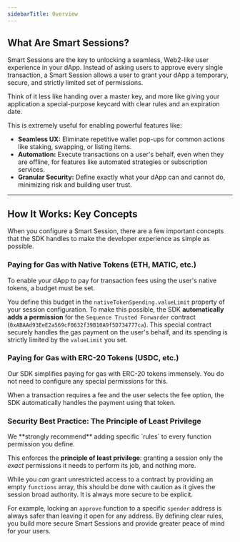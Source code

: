 ```yaml
---
sidebarTitle: Overview
---
```


## What Are Smart Sessions?

Smart Sessions are the key to unlocking a seamless, Web2-like user experience in your dApp. Instead of asking users to approve every single transaction, a Smart Session allows a user to grant your dApp a temporary, secure, and strictly limited set of permissions.

Think of it less like handing over a master key, and more like giving your application a special-purpose keycard with clear rules and an expiration date.

This is extremely useful for enabling powerful features like:

-   **Seamless UX:** Eliminate repetitive wallet pop-ups for common actions like staking, swapping, or listing items.
-   **Automation:** Execute transactions on a user's behalf, even when they are offline, for features like automated strategies or subscription services.
-   **Granular Security:** Define exactly what your dApp can and cannot do, minimizing risk and building user trust.

---

## How It Works: Key Concepts

When you configure a Smart Session, there are a few important concepts that the SDK handles to make the developer experience as simple as possible.

### Paying for Gas with Native Tokens (ETH, MATIC, etc.)

To enable your dApp to pay for transaction fees using the user's native tokens, a budget must be set.

You define this budget in the `nativeTokenSpending.valueLimit` property of your session configuration. To make this possible, the SDK **automatically adds a permission** for the `Sequence Trusted Forwarder` contract (`0xABAAd93EeE2a569cF0632f39B10A9f5D734777ca`). This special contract securely handles the gas payment on the user's behalf, and its spending is strictly limited by the `valueLimit` you set.

### Paying for Gas with ERC-20 Tokens (USDC, etc.)

Our SDK simplifies paying for gas with ERC-20 tokens immensely. You do not need to configure any special permissions for this.

When a transaction requires a fee and the user selects the fee option, the SDK automatically handles the payment using that token.

### Security Best Practice: The Principle of Least Privilege

<Info>
We **strongly recommend** adding specific `rules` to every function permission you define.
</Info>

This enforces the **principle of least privilege**: granting a session only the *exact* permissions it needs to perform its job, and nothing more.

While you *can* grant unrestricted access to a contract by providing an empty `functions` array, this should be done with caution as it gives the session broad authority. It is always more secure to be explicit.

For example, locking an `approve` function to a specific `spender` address is always safer than leaving it open for any address. By defining clear rules, you build more secure Smart Sessions and provide greater peace of mind for your users.